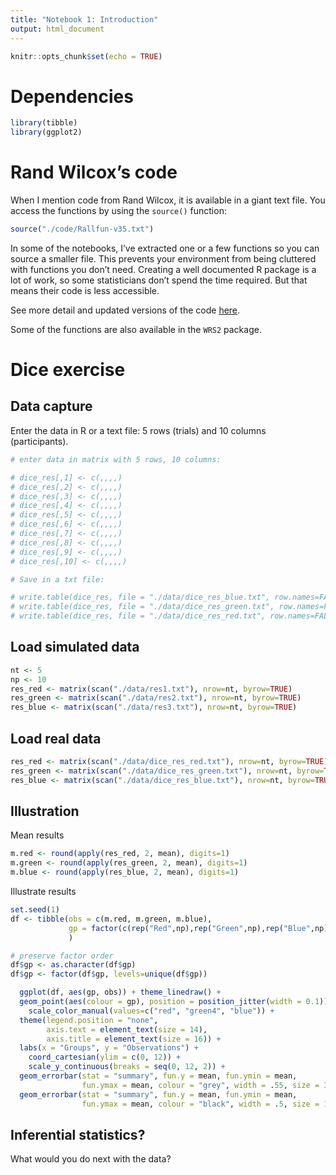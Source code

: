 ```yaml
---
title: "Notebook 1: Introduction"
output: html_document
---
```


```r
knitr::opts_chunk$set(echo = TRUE)
```

# Dependencies
```r
library(tibble)
library(ggplot2)
```

# Rand Wilcox's code
When I mention code from Rand Wilcox, it is available in a giant text file.
You access the functions by using the `source()` function:
```r
source("./code/Rallfun-v35.txt")
```

In some of the notebooks, I've extracted one or a few functions so you can source a smaller file. This prevents your environment from being cluttered with functions you don't need. Creating a well documented R package is a lot of work, so some statisticians don't spend the time required. But that means their code is less accessible.

See more detail and updated versions of the code [here](https://dornsife.usc.edu/labs/rwilcox/software/).

Some of the functions are also available in the `WRS2` package.

# Dice exercise

## Data capture

Enter the data in R or a text file: 5 rows (trials) and 10 columns (participants).

```r
# enter data in matrix with 5 rows, 10 columns:

# dice_res[,1] <- c(,,,,)
# dice_res[,2] <- c(,,,,)
# dice_res[,3] <- c(,,,,)
# dice_res[,4] <- c(,,,,)
# dice_res[,5] <- c(,,,,)
# dice_res[,6] <- c(,,,,)
# dice_res[,7] <- c(,,,,)
# dice_res[,8] <- c(,,,,)
# dice_res[,9] <- c(,,,,)
# dice_res[,10] <- c(,,,,)

# Save in a txt file:

# write.table(dice_res, file = "./data/dice_res_blue.txt", row.names=FALSE, col.names=FALSE)
# write.table(dice_res, file = "./data/dice_res_green.txt", row.names=FALSE, col.names=FALSE)
# write.table(dice_res, file = "./data/dice_res_red.txt", row.names=FALSE, col.names=FALSE)
```

## Load simulated data

```r
nt <- 5
np <- 10
res_red <- matrix(scan("./data/res1.txt"), nrow=nt, byrow=TRUE)
res_green <- matrix(scan("./data/res2.txt"), nrow=nt, byrow=TRUE)
res_blue <- matrix(scan("./data/res3.txt"), nrow=nt, byrow=TRUE)
```

## Load real data

```r
res_red <- matrix(scan("./data/dice_res_red.txt"), nrow=nt, byrow=TRUE)
res_green <- matrix(scan("./data/dice_res_green.txt"), nrow=nt, byrow=TRUE)
res_blue <- matrix(scan("./data/dice_res_blue.txt"), nrow=nt, byrow=TRUE)
```

## Illustration

Mean results
```r
m.red <- round(apply(res_red, 2, mean), digits=1)
m.green <- round(apply(res_green, 2, mean), digits=1)
m.blue <- round(apply(res_blue, 2, mean), digits=1)
```

Illustrate results
```r
set.seed(1)
df <- tibble(obs = c(m.red, m.green, m.blue),
             gp = factor(c(rep("Red",np),rep("Green",np),rep("Blue",np)))
             )

# preserve factor order
df$gp <- as.character(df$gp)
df$gp <- factor(df$gp, levels=unique(df$gp))

  ggplot(df, aes(gp, obs)) + theme_linedraw() +
  geom_point(aes(colour = gp), position = position_jitter(width = 0.1)) +
    scale_color_manual(values=c("red", "green4", "blue")) +
  theme(legend.position = "none",
        axis.text = element_text(size = 14),
        axis.title = element_text(size = 16)) +
  labs(x = "Groups", y = "Observations") +   
    coord_cartesian(ylim = c(0, 12)) +
    scale_y_continuous(breaks = seq(0, 12, 2)) +
  geom_errorbar(stat = "summary", fun.y = mean, fun.ymin = mean,
                fun.ymax = mean, colour = "grey", width = .55, size = 3) +
  geom_errorbar(stat = "summary", fun.y = mean, fun.ymin = mean,
                fun.ymax = mean, colour = "black", width = .5, size = 1)
```

## Inferential statistics?

What would you do next with the data?

